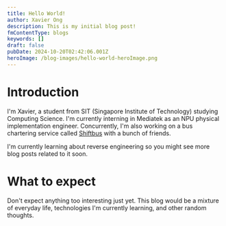 ```yaml
---
title: Hello World!
author: Xavier Ong
description: This is my initial blog post!
fmContentType: blogs
keywords: []
draft: false
pubDate: 2024-10-20T02:42:06.001Z
heroImage: /blog-images/hello-world-heroImage.png
---
```

# Introduction
I'm Xavier, a student from SIT (Singapore Institute of Technology) studying Computing Science. I'm currently interning in Mediatek as an NPU physical implementation engineer. Concurrently, I'm also working on a bus chartering service called [Shiftbus](https://shiftbus.com) with a bunch of friends.

I'm currently learning about reverse engineering so you might see more blog posts related to it soon.

# What to expect
Don't expect anything too interesting just yet. This blog would be a mixture of everyday life, technologies I'm currently learning, and other random thoughts.